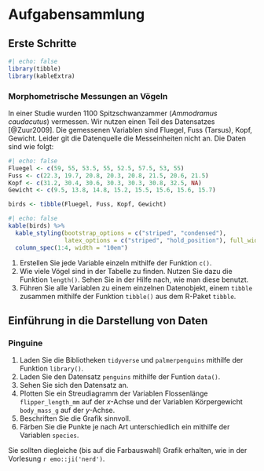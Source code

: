 # Aufgabensammlung

## Erste Schritte
```r
#| echo: false
library(tibble)
library(kableExtra)
```

### Morphometrische Messungen an Vögeln
In einer Studie wurden 1100 Spitzschwanzammer (*Ammodramus caudacutus*) vermessen. Wir nutzen einen Teil des Datensatzes [@Zuur2009]. Die gemessenen Variablen sind Fluegel, Fuss (Tarsus), Kopf, Gewicht. Leider git die Datenquelle die Messeinheiten nicht an. Die Daten sind wie folgt:


```r
#| echo: false
Fluegel <- c(59, 55, 53.5, 55, 52.5, 57.5, 53, 55)
Fuss <- c(22.3, 19.7, 20.8, 20.3, 20.8, 21.5, 20.6, 21.5)
Kopf <- c(31.2, 30.4, 30.6, 30.3, 30.3, 30.8, 32.5, NA)
Gewicht <- c(9.5, 13.8, 14.8, 15.2, 15.5, 15.6, 15.6, 15.7)

birds <- tibble(Fluegel, Fuss, Kopf, Gewicht)
```

```r
#| echo: false
kable(birds) %>% 
  kable_styling(bootstrap_options = c("striped", "condensed"), 
                latex_options = c("striped", "hold_position"), full_width = FALSE) %>%
  column_spec(1:4, width = "10em")
```
1. Erstellen Sie jede Variable einzeln mithilfe der Funktion `c()`.
2. Wie viele Vögel sind in der Tabelle zu finden. Nutzen Sie dazu die Funktion `length()`. Sehen Sie in der Hilfe nach, wie man diese benutzt.
3. Führen Sie alle Variablen zu einem einzelnen Datenobjekt, einem `tibble` zusammen mithilfe der Funktion `tibble()` aus dem R-Paket `tibble`.


## Einführung in die Darstellung von Daten

### Pinguine

1. Laden Sie die Bibliotheken `tidyverse` und `palmerpenguins` mithilfe der Funktion `library()`.
2. Laden Sie den Datensatz `penguins` mithilfe der Funtion `data()`.
2. Sehen Sie sich den Datensatz an.
3. Plotten Sie ein Streudiagramm der Variablen Flossenlänge `flipper_length_mm` auf der $x$-Achse und der Variablen Körpergewicht `body_mass_g` auf der $y$-Achse.
3. Beschriften Sie die Grafik sinnvoll.
4. Färben Sie die Punkte je nach Art unterschiedlich ein mithilfe der Variablen `species`.

Sie sollten diegleiche (bis auf die Farbauswahl) Grafik erhalten, wie in der Vorlesung `r emo::ji('nerd')`.
